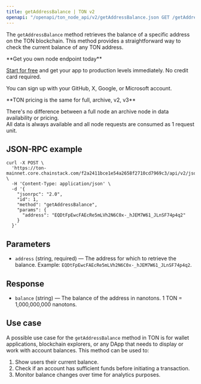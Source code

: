---
title: getAddressBalance | TON v2
openapi: "/openapi/ton_node_api/v2/getAddressBalance.json GET /getAddressBalance"
---

The `getAddressBalance` method retrieves the balance of a specific address on the TON blockchain. This method provides a straightforward way to check the current balance of any TON address.

<Check>
**Get you own node endpoint today**

[Start for free](https://console.chainstack.com/) and get your app to production levels immediately. No credit card required.

You can sign up with your GitHub, X, Google, or Microsoft account.
</Check>

<Note>
**TON pricing is the same for full, archive, v2, v3**

There's no difference between a full node an archive node in data availability or pricing.  
All data is always available and all node requests are consumed as 1 request unit.
</Note>

  

## JSON-RPC example

```shell Shell
curl -X POST \
  'https://ton-mainnet.core.chainstack.com/f2a2411bce1e54a2658f2710cd7969c3/api/v2/jsonRPC' \
  -H 'Content-Type: application/json' \
  -d '{
    "jsonrpc": "2.0",
    "id": 1,
    "method": "getAddressBalance",
    "params": {
      "address": "EQDtFpEwcFAEcRe5mLVh2N6C0x-_hJEM7W61_JLnSF74p4q2"
    }
  }'
```


## Parameters

* `address` (string, required) — The address for which to retrieve the balance. Example: `EQDtFpEwcFAEcRe5mLVh2N6C0x-_hJEM7W61_JLnSF74p4q2`.

## Response

* `balance` (string) — The balance of the address in nanotons. 1 TON = 1,000,000,000 nanotons.

## Use case

A possible use case for the `getAddressBalance` method in TON is for wallet applications, blockchain explorers, or any DApp that needs to display or work with account balances. This method can be used to:

1. Show users their current balance.
2. Check if an account has sufficient funds before initiating a transaction.
3. Monitor balance changes over time for analytics purposes.

